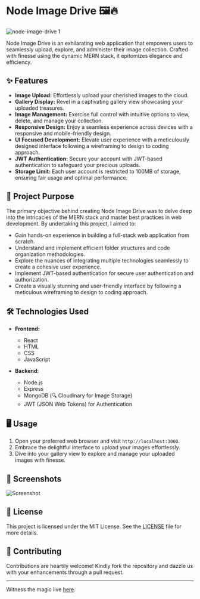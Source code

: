 # Node Image Drive 🖼️🔥

![node-image-drive 1](https://github.com/SainathPoojary/sainathpoojary.github.io/assets/53347682/6ba3d24f-1f2d-44c0-9c66-e26981812965)

Node Image Drive is an exhilarating web application that empowers users to seamlessly upload, explore, and administer their image collection. Crafted with finesse using the dynamic MERN stack, it epitomizes elegance and efficiency.

## ✨ Features

- **Image Upload:** Effortlessly upload your cherished images to the cloud.
- **Gallery Display:** Revel in a captivating gallery view showcasing your uploaded treasures.
- **Image Management:** Exercise full control with intuitive options to view, delete, and manage your collection.
- **Responsive Design:** Enjoy a seamless experience across devices with a responsive and mobile-friendly design.
- **UI Focused Development:** Elevate user experience with a meticulously designed interface following a wireframing to design to coding approach.
- **JWT Authentication:** Secure your account with JWT-based authentication to safeguard your precious uploads.
- **Storage Limit:** Each user account is restricted to 100MB of storage, ensuring fair usage and optimal performance.


## 🚀 Project Purpose

The primary objective behind creating Node Image Drive was to delve deep into the intricacies of the MERN stack and master best practices in web development. By undertaking this project, I aimed to:

- Gain hands-on experience in building a full-stack web application from scratch.
- Understand and implement efficient folder structures and code organization methodologies.
- Explore the nuances of integrating multiple technologies seamlessly to create a cohesive user experience.
- Implement JWT-based authentication for secure user authentication and authorization.
- Create a visually stunning and user-friendly interface by following a meticulous wireframing to design to coding approach.

## 🛠️ Technologies Used

- **Frontend:**
  - React
  - HTML
  - CSS
  - JavaScript

- **Backend:**
  - Node.js
  - Express
  - MongoDB (🔍 Cloudinary for Image Storage)
  - JWT (JSON Web Tokens) for Authentication

## 🖥️ Usage

1. Open your preferred web browser and visit `http://localhost:3000`.
2. Embrace the delightful interface to upload your images effortlessly.
3. Dive into your gallery view to explore and manage your uploaded images with finesse.

## 🌟 Screenshots
![Screenshot](https://github.com/SainathPoojary/sainathpoojary.github.io/assets/53347682/182c5ea9-3a5c-4fe6-849d-bf4db5fcb70e)

## 📝 License

This project is licensed under the MIT License. See the [LICENSE](https://github.com/SainathPoojary/node-image-drive/blob/main/LICENSE) file for more details.

## 🤝 Contributing

Contributions are heartily welcome! Kindly fork the repository and dazzle us with your enhancements through a pull request.

---

Witness the magic live [here](https://node-image-drive.vercel.app).
